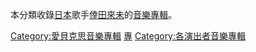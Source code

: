 本分類收錄[[日本|日本]]歌手[[倖田來未|倖田來未]]的[[音樂專輯|音樂專輯]]。

[[Category:愛貝克思音樂專輯|Category:愛貝克思音樂專輯]]
[[Category:倖田來未|專]]
[[Category:各演出者音樂專輯|Category:各演出者音樂專輯]]